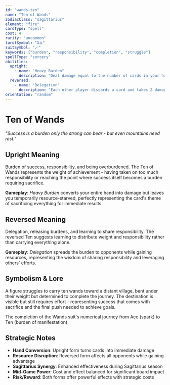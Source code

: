 ```yaml
---
id: "wands-ten"
name: "Ten of Wands"
zodiacClass: "sagittarius"
element: "fire"
cardType: "spell"
cost: 4
rarity: "uncommon"
tarotSymbol: "X🜂"
suitSymbol: "🪄"
keywords: ["burden", "responsibility", "completion", "struggle"]
spellType: "sorcery"
abilities:
  upright:
    - name: "Heavy Burden"
      description: "Deal damage equal to the number of cards in your hand to any target. Discard your hand. Draw 3 cards at the start of your next turn."
  reversed:
    - name: "Delegation"
      description: "Each other player discards a card and takes 2 damage. You gain 1 mana for each card discarded this way."
orientation: "random"
---
```


# Ten of Wands

*"Success is a burden only the strong can bear - but even mountains need rest."*

## Upright Meaning
Burden of success, responsibility, and being overburdened. The Ten of Wands represents the weight of achievement - having taken on too much responsibility or reaching the point where success itself becomes a burden requiring sacrifice.

**Gameplay**: *Heavy Burden* converts your entire hand into damage but leaves you temporarily resource-starved, perfectly representing the card's theme of sacrificing everything for immediate results.

## Reversed Meaning
Delegation, releasing burdens, and learning to share responsibility. The reversed Ten suggests learning to distribute weight and responsibility rather than carrying everything alone.

**Gameplay**: *Delegation* spreads the burden to opponents while gaining resources, representing the wisdom of sharing responsibility and leveraging others' efforts.

## Symbolism & Lore
A figure struggles to carry ten wands toward a distant village, bent under their weight but determined to complete the journey. The destination is visible but still requires effort - representing success that comes with sacrifice and the final push needed to achieve goals.

The completion of the Wands suit's numerical journey from Ace (spark) to Ten (burden of manifestation).

## Strategic Notes
- **Hand Conversion**: Upright form turns cards into immediate damage
- **Resource Disruption**: Reversed form affects all opponents while gaining advantage  
- **Sagittarius Synergy**: Enhanced effectiveness during Sagittarius season
- **Mid-Game Power**: Cost and effect balanced for significant board impact
- **Risk/Reward**: Both forms offer powerful effects with strategic costs